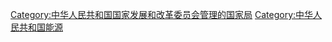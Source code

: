 [[Category:中华人民共和国国家发展和改革委员会管理的国家局|Category:中华人民共和国国家发展和改革委员会管理的国家局]]
[[Category:中华人民共和国能源|Category:中华人民共和国能源]]